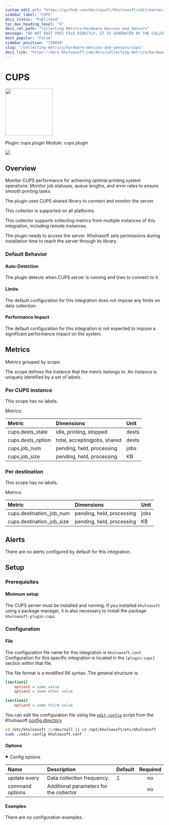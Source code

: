 ```yaml
---
custom_edit_url: "https://github.com/khulnasoft/khulnasoft/edit/master/src/collectors/cups.plugin/metadata.yaml"
sidebar_label: "CUPS"
docs_status: "Published"
toc_max_heading_level: "4"
docs_rel_path: "Collecting Metrics/Hardware Devices and Sensors"
message: "DO NOT EDIT THIS FILE DIRECTLY, IT IS GENERATED BY THE COLLECTOR'S metadata.yaml FILE"
most_popular: "False"
sidebar_position: "730050"
slug: "/collecting-metrics/hardware-devices-and-sensors/cups"
docs_link: "https://docs.khulnasoft.com/docs/collecting-metrics/hardware-devices-and-sensors/cups"
---
```



# CUPS


<img src="https://khulnasoft.com/img/cups.png" width="150"/>


Plugin: cups.plugin
Module: cups.plugin

<img src="https://img.shields.io/badge/maintained%20by-Khulnasoft-%2300ab44" />

## Overview

Monitor CUPS performance for achieving optimal printing system operations. Monitor job statuses, queue lengths, and error rates to ensure smooth printing tasks.

The plugin uses CUPS shared library to connect and monitor the server.

This collector is supported on all platforms.

This collector supports collecting metrics from multiple instances of this integration, including remote instances.

The plugin needs to access the server. Khulnasoft sets permissions during installation time to reach the server through its library.

### Default Behavior

#### Auto-Detection

The plugin detects when CUPS server is running and tries to connect to it.

#### Limits

The default configuration for this integration does not impose any limits on data collection.

#### Performance Impact

The default configuration for this integration is not expected to impose a significant performance impact on the system.


## Metrics

Metrics grouped by *scope*.

The scope defines the instance that the metric belongs to. An instance is uniquely identified by a set of labels.



### Per CUPS instance



This scope has no labels.

Metrics:

| Metric | Dimensions | Unit |
|:------|:----------|:----|
| cups.dests_state | idle, printing, stopped | dests |
| cups.dests_option | total, acceptingjobs, shared | dests |
| cups.job_num | pending, held, processing | jobs |
| cups.job_size | pending, held, processing | KB |

### Per destination



This scope has no labels.

Metrics:

| Metric | Dimensions | Unit |
|:------|:----------|:----|
| cups.destination_job_num | pending, held, processing | jobs |
| cups.destination_job_size | pending, held, processing | KB |



## Alerts

There are no alerts configured by default for this integration.


## Setup

### Prerequisites

#### Minimum setup

The CUPS server must be installed and running. If you installed `khulnasoft` using a package manager, it is also necessary to install the package `khulnasoft-plugin-cups`.


### Configuration

#### File

The configuration file name for this integration is `khulnasoft.conf`.
Configuration for this specific integration is located in the `[plugin:cups]` section within that file.

The file format is a modified INI syntax. The general structure is:

```ini
[section1]
    option1 = some value
    option2 = some other value

[section2]
    option3 = some third value
```
You can edit the configuration file using the [`edit-config`](/docs/khulnasoft-agent/configuration#edit-a-configuration-file-using-edit-config) script from the
Khulnasoft [config directory](/docs/khulnasoft-agent/configuration#the-khulnasoft-config-directory).

```bash
cd /etc/khulnasoft 2>/dev/null || cd /opt/khulnasoft/etc/khulnasoft
sudo ./edit-config khulnasoft.conf
```
#### Options



<details open><summary>Config options</summary>

| Name | Description | Default | Required |
|:----|:-----------|:-------|:--------:|
| update every | Data collection frequency. | 1 | no |
| command options | Additional parameters for the collector |  | no |

</details>

#### Examples
There are no configuration examples.


